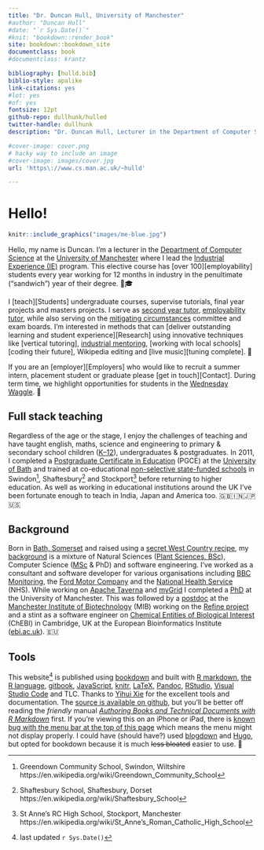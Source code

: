 ```yaml
---
title: "Dr. Duncan Hull, University of Manchester"
#author: "Duncan Hull"
#date: "`r Sys.Date()`"
#knit: "bookdown::render_book"
site: bookdown::bookdown_site
documentclass: book
#documentclass: krantz

bibliography: [hulld.bib]
biblio-style: apalike
link-citations: yes
#lot: yes
#of: yes
fontsize: 12pt
github-repo: dullhunk/hulled
twitter-handle: dullhunk
description: "Dr. Duncan Hull, Lecturer in the Department of Computer Science at the University of Manchester"

#cover-image: cover.png
# hacky way to include an image
#cover-image: images/cover.jpg
url: 'https\://www.cs.man.ac.uk/~hulld'

---
```


# Hello! {-}
```r
knitr::include_graphics("images/me-blue.jpg")
```

Hello, my name is Duncan. I'm a lecturer in the [Department of Computer Science](https://www.cs.manchester.ac.uk/) at the [University of Manchester](https://www.manchester.ac.uk) where I lead the [Industrial Experience (IE)](https://www.cs.manchester.ac.uk/study/undergraduate/industrial-experience/) program. This elective course has [over 100][employability] students every year working for 12 months in industry in the penultimate (“sandwich”) year of their degree. 🥪🎓

I [teach][Students] undergraduate courses, supervise tutorials, final year projects and masters projects. I serve as [second year tutor](http://studentnet.cs.manchester.ac.uk/ugt/year2/), [employability tutor](http://studentnet.cs.manchester.ac.uk/employment/placement/), while also serving on the [mitigating circumstances](http://www.studentsupport.manchester.ac.uk/study-support/mitigating-circumstances/) committee and exam boards. I'm interested in methods that can [deliver outstanding learning and student experience][Research] using innovative techniques like [vertical tutoring], [industrial mentoring](https://www.cs.manchester.ac.uk/connect/business-engagement/industrial-mentoring/), [working with local schools][coding their future], Wikipedia editing and [live music][tuning complete]. 🎸

If you are an [employer][Employers] who would like to recruit a summer intern, placement student or graduate please [get in touch][Contact]. During term time, we highlight opportunities for students in the [Wednesday Waggle](https://waggle.cs.manchester.ac.uk/waggle/about). 🐝

## Full stack teaching  {-}
Regardless of the age or the stage, I enjoy the challenges of teaching and have taught english, maths, science and engineering to primary & secondary school children ([K--12](https://en.wikipedia.org/wiki/K%E2%80%9312)), undergraduates & postgraduates. In 2011, I completed a [Postgraduate Certificate in Education](https://en.wikipedia.org/wiki/Postgraduate_Certificate_in_Education) (PGCE) at the [University of Bath](https://www.bath.ac.uk/) and trained at co-educational [non-selective state-funded schools](https://en.wikipedia.org/wiki/State-funded_schools_(England)) in Swindon^[Greendown Community School, Swindon, Wiltshire https://en.wikipedia.org/wiki/Greendown_Community_School], Shaftesbury^[Shaftesbury School, Shaftesbury, Dorset https://en.wikipedia.org/wiki/Shaftesbury_School] and Stockport^[St Anne's RC High School, Stockport, Manchester https://en.wikipedia.org/wiki/St_Anne's_Roman_Catholic_High_School] before returning to higher education. As well as working in educational institutions around the UK I've been fortunate enough to teach in India, Japan and America too. 🇬🇧🇮🇳🇯🇵🇺🇸

## Background  {-}
Born in [Bath, Somerset](https://en.wikipedia.org/wiki/Bath,_Somerset) and raised using a [secret West Country recipe](https://en.wikipedia.org/wiki/West_Country), my [background](https://uk.linkedin.com/in/duncanhull) is a mixture of Natural Sciences ([Plant Sciences, BSc](http://www.plantsciences.manchester.ac.uk/)), Computer Science ([MSc](http://www.cs.man.ac.uk/~hulld/msc2003.html) & PhD) and software engineering. I’ve worked as a consultant and software developer for various organisations including [BBC Monitoring](https://en.wikipedia.org/wiki/BBC_Monitoring), the [Ford Motor Company](https://en.wikipedia.org/wiki/Ford_Motor_Company) and the [National Health Service](https://en.wikipedia.org/wiki/National_Health_Service) (NHS). While working on [Apache Taverna](https://en.wikipedia.org/wiki/Apache_Taverna) and [myGrid](https://en.wikipedia.org/wiki/MyGrid) I completed a [PhD](https://ethos.bl.uk/OrderDetails.do?uin=uk.bl.ethos.497578) at the University of Manchester. This was followed by a [postdoc](https://en.wikipedia.org/wiki/Postdoctoral_researcher) at the [Manchester Institute of Biotechnology](http://www.mib.ac.uk/) (MIB) working on the [Refine project](http://www.nactem.ac.uk/pathtext/) and a stint as a software engineer on [Chemical Entities of Biological Interest](https://www.ebi.ac.uk/chebi/) (ChEBI) in Cambridge, UK at the European Bioinformatics Institute ([ebi.ac.uk](https://www.ebi.ac.uk)). 🇪🇺

## Tools  {-}
This website^[last updated `r Sys.Date()`] is published using [bookdown](https://bookdown.org) and built with [R markdown](https://rmarkdown.rstudio.com/), [the R language](https://en.wikipedia.org/wiki/R_(programming_language)), [gitbook](https://www.gitbook.com), [JavaScript](https://en.wikipedia.org/wiki/JavaScript), [knitr](https://en.wikipedia.org/wiki/Knitr), [LaTeX](https://en.wikipedia.org/wiki/LaTeX), [Pandoc](https://pandoc.org/), [RStudio](https://www.rstudio.com/), [Visual Studio Code](https://code.visualstudio.com/) and TLC. Thanks to [Yihui Xie](https://yihui.name/) for the excellent tools and documentation. The [source is available on github](https://github.com/dullhunk/hulled), but you'll be better off reading the _friendly_ manual _[Authoring Books and Technical Documents with R Markdown](https://bookdown.org/yihui/bookdown/)_ first. If you're viewing this on an iPhone or iPad, there is [known bug with the menu bar at the top of this page](https://github.com/rstudio/bookdown/issues/60) which means the menu might not display properly. I could have (should have?) used [blogdown](https://bookdown.org/yihui/blogdown/) and [Hugo](https://gohugo.io), but opted for bookdown because it is much ~~less bloated~~ easier to use. 🔨
